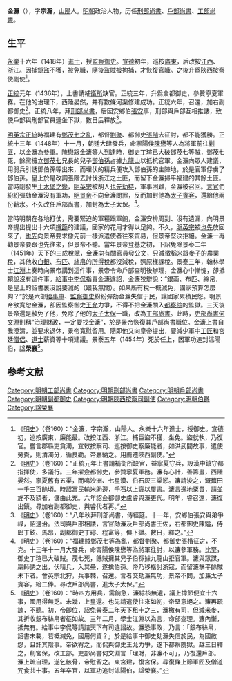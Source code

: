 '''金濂'''（{{bd|？||1454年||Jin金}}），字'''宗瀚'''，[[山陽|山陽]]人。[[明朝|明朝]]政治人物，历任[[刑部尚書|刑部尚書]]、[[戶部尚書|戶部尚書]]、[[工部尚書|工部尚書]]。

== 生平 ==
[[永乐_(明朝)|永樂]]十六年（1418年）[[進士|進士]]，授[[監察御史|監察御史]]。[[宣德|宣德]]初年，巡按[[廣東|廣東]]，后改按[[江西|江西]]、[[浙江|浙江]]。因捕鉅盜不獲，被免職，隨後盜賊被拘捕，才恢復官職。之後升爲[[陝西|陝西]]按察使副使<ref>《[[明史|明史]]》（卷160）：“金濂，字宗瀚，山陽人。永樂十六年進士，授御史。宣德初，巡按廣東，廉能最。改按江西、浙江。捕巨盜不獲，坐免。盜就執，乃復官。嘗言郡縣吏貪濁，宜敕按察司、巡按御史察廉能者，如洪武間故事，遣使勞賚，則清濁分，循良勸。帝嘉納之。用薦遷陝西副使。”</ref>。

[[正统_(年号)|正統]]元年（1436年），上書請補[[衛所|衛所]]缺官。正統三年，升爲僉都御史，參贊寧夏軍務。在他的治理下，西陲晏然，并有數條河渠修建成功。正統六年，召還，加右副都御史<ref>《[[明史|明史]]》（卷160）：“正統元年上書請補衛所缺官，益寧夏守兵，設漢中鎮守都指揮使，多議行。三年擢僉都御史，參贊寧夏軍務。濂有心計，善籌畫，西陲晏然。寧夏舊有五渠，而鳴沙洲、七星漢、伯石灰三渠淤。濂請浚之，溉蕪田一千三百餘頃。時詔富民輸米助邊，千石以上褒以璽書。濂言邊地粟貴，請並旌不及額者，儲由此充。六年詔僉都御史盧睿與濂更代。明年，睿召還，濂復出鎮。尋加右副都御史，與睿代者再。”</ref>。正統八年，拜[[刑部尚書|刑部尚書]]，后因安鄉伯[[張安|張安]]事，刑部與戶部互相推諉，致使戶部與刑部官員連坐下獄，數日后釋放<ref>《[[明史|明史]]》（卷160）：“八年秋拜刑部尚書，侍經筵。十一年，安鄉伯張安與弟爭祿，詔逮治。法司與戶部相諉，言官劾濂及戶部尚書王佐，右都御史陳鎰，侍郎丁鉉、馬昂，副都御史丁璿、程富等，俱下獄。數日，釋之。”</ref>。

[[明英宗|明英宗]][[正统_(年号)|正統]]時福建有[[鄧茂七之亂|鄧茂七之亂]]，都督[[劉聚|劉聚]]、都御史[[張階|張階]]去征討，都不能獲勝。正統十三年（1448年）十一月，朝廷大肆發兵，命寧陽侯[[陳懋|陳懋]]等人為將軍前往[[剿匪|剿匪]]，以金濂為[[參軍|參軍]]。陳懋跟金濂等人到達時，御史[[丁瑄|丁瑄]]已大破鄧茂七等賊，鄧茂七死，餘黨擁立[[鄧茂七|鄧茂七]]兄長的兒子[[鄧伯孫|鄧伯孫]]占據[[九龍山|九龍山]]以抵抗官軍。金濂向眾人建議，用弱兵引誘鄧伯孫等出來，而埋伏的精兵便攻入鄧伯孫的主陣地，於是官軍俘虜了鄧伯孫。皇上於是改調張階去討伐浙江之土匪，而留下金濂掃平福建的其餘土匪。當時剛發生[[土木堡之變|土木堡之變]]，[[明英宗|明英宗]]被胡人[[也先|也先]][[劫持|劫持]]，軍事困難，金濂被召回。[[言官|言官]]們紛紛彈劾金濂沒有軍功，[[明景帝|明景帝]]不向金濂問罪，反而加封他為[[太子賓客|太子賓客]]，還給他兩份薪水。不久改任[[戶部尚書|戶部尚書]]，加封為[[太子太保|太子太保]]。<ref>《[[明史|明史]]》（卷160）：“福建賊鄧茂七等為亂，都督劉聚、都御史張楷征之，不克。十三年十一月大發兵，命甯陽侯陳懋等為將軍往討，以濂參軍務。比至，御史丁瑄已大破賊。茂七死，餘賊擁其兄子伯孫據九龍山拒官軍。濂與眾謀，羸師誘之出，伏精兵，入其壘，遂擒伯孫。帝乃移楷討浙寇，而留濂擊平餘賊未下者。會英宗北狩，兵事棘，召還。言者交劾濂無功，景帝不問，加濂太子賓客，給二俸。尋改戶部尚書，進太子太保。”</ref>。

當時明朝在各地打仗，需要緊迫的軍糧跟軍餉，金濂安排周到、沒有遺漏，向明景帝提出提出十六項[[撙節|撙節]]的建議，國家的花用才得以足夠。不久，[[明英宗|明英宗]]被[[也先|也先]]放回來了，[[也先|也先]]向景帝要求像先前一樣派遣使者往來貿易，但景帝堅決拒絕。金濂一再勸景帝要跟也先往來，但景帝不聽。當年景帝登基之初，下詔免除景泰二年（1451年）天下的三成稅賦，金濂向有關官員發公文，只減徵[[稻米|稻米]]跟[[麥子|麥子]]的[[農業稅|農業稅]]，其他收[[白銀|白銀]]、[[布匹|布匹]]、[[絲帛|絲帛]]的[[所得稅|所得稅]]都沒減稅，照原樣課稅。景泰三年，翰林學士[[江淵|江淵]]上奏時向景帝講到這件事，景帝令命戶部查明後辦理，金濂心中慚愧，卻抵賴說沒有這件事。[[給事中|給事中]][[李侃_(正統進士)|李侃]]指責金濂違詔，金濂狡辯說：“銀兩、布匹、絲帛，是皇上的詔書裏沒說要減的（跟我無關）。如果所有稅一概減免，國家預算怎麼夠？”於是六部[[給事中|給事中]]、[[監察御史|監察御史]]紛紛彈劾金濂失信于民，讓國家累積民怨。明景帝欲寬恕金濂，卻因監察御史[[王允|王允]]力爭，不得不把金濂關入[[都察院|都察院]]的監獄。三天後景帝還是赦免了他，免除了他的[[太子太保|太子太保]]一職，改為[[工部尚書|工部尚書]]。此時，[[吏部尚書|吏部尚書]][[何文淵|何文淵]]則稱“治理財政，一定要找金濂”，於是景帝恢復其戶部尚書職位。金濂上書自我澄清，並要求退休，景帝寬慰留用。隨即他又向皇帝提出，要減少軍中[[工匠|工匠]]和宮廷[[僧侶|僧侶]]、[[道士|道士]]薪資等十項建議。景泰五年（1454年）死於任上，因軍功追封沭陽伯，諡'''榮襄'''<ref>《[[明史|明史]]》（卷160）：“時四方用兵，需餉急，濂綜核無遺，議上撙節便宜十六事，國用得無乏。未幾，上皇還。也先請遣使往來如初，帝堅意絕之。濂再疏諫，不聽。初，帝即位，詔免景泰二年天下租十之三，濂檄有司，但減米麥，其折收銀布絲帛者征如故。三年二月，學士江淵以為言，命部查理。濂內慚，抵無有。給事中李侃等請詰天下有司違詔故。濂恐事敗，乃言：「銀布絲帛，詔書未載，若概減免，國用何資？」於是給事中御史劾濂失信於民，為國斂怨，且訐其陰事。帝欲宥之，而侃與御史王允力爭，遂下都察院獄。越三日釋之，削宮保，改工部。吏部尚書何文淵言「理財，非濂不可」，乃復還戶部。濂上疏自理，遂乞骸骨，帝慰留之。東宮建，復宮保。尋復條上節軍匠及僧道冗食共十事。五年卒官，以軍功追封沭陽伯，諡榮襄。”</ref>。

==参考文献==
{{wikisource|明史/卷160}}
{{reflist}}

{{start box}}
{{s-off}}
{{succession box|[[王質|王質]]|[[俞士悅|俞士悅]]|[[明朝刑部尚書|明朝刑部尚書]]|1444年－1449年}}
{{succession box|[[王佐_(戶部尚書)|王佐]]|[[張鳳_(明朝尚書)|張鳳]]|[[明朝戶部尚書|明朝戶部尚書]]|1449年-1454年}}
{{end box}}

{{永樂十六年戊戌科殿試金榜}}

{{Authority control}}

{{DEFAULTSORT:Jin金}}
[[Category:明朝工部尚書|Category:明朝工部尚書]]
[[Category:明朝刑部尚書|Category:明朝刑部尚書]]
[[Category:明朝戶部尚書|Category:明朝戶部尚書]]
[[Category:明朝副都御史|Category:明朝副都御史]]
[[Category:明朝陝西按察司副使|Category:明朝陝西按察司副使]]
[[Category:明朝伯爵|Category:明朝伯爵]]
[[Category:諡榮襄|Category:諡榮襄]]